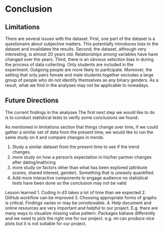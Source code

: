 # Conclusion

## Limitations

There are several issues with the dataset. First, one part of the dataset is a questionaire about subjective matters. This potentially introduces bias to the dataset and invalidates the results. Second, the dataset, although very interesting, is almost 20 years old. Relationships among variables have have changed over the years. Third, there is an obvious selection bias in during the process of data collecting. Only students are included in the experiment. Outgoing people are more likely to participate. Moreover, the setting that only pairs female and male students together excludes a large group of people who do not identify themselves as any binary genders. As a result, what we find in the analyses may not be applicable to nowadays. 

## Future Directions

The current findings in the analyses 
The first next step we would like to do is to conduct statistical tests to verify some conclusions we found. 

As mentioned in limitations section that things change over time, if we could gather a similar set of data from the present time, we would like to run the same study on it and compare changes in trends.

1. Study a similar dataset from the present time to see if the trend changes.
2. more study on how a person's expectation in his/her partner changes after dating/mathcing 
3. more study on factors other than what has been explored (attribute scores, shared interest, gender). Something that is uneasily quantified.  
4. Add more interactive components to engage audience
no statistical tests have been done so the conclusion may not be valid

Lesson learned
1. Coding in d3 takes a lot of time than we expected
2. GitHub workflow can be improved
3. Choosing appropriate forms of graphs is critical. Findings varies or may be unnoticeable.
4. Help document and online resources are very important and helpful to our project. E.g. there are many ways to visualize missing value pattern. Packages bahave differently and we need to pick the right one for our project. e.g. mi can produce nice plots but it is not suitable for our project.  